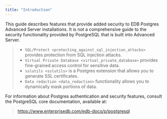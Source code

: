 ```yaml
---
title: "Introduction"
---
```




This guide describes features that provide added security to EDB Postgres Advanced Server installations. It is not a comprehensive guide to the security functionality provided by PostgreSQL that is built into Advanced Server.

> -   `SQL/Protect <protecting_against_sql_injection_attacks>` provides protection from SQL injection attacks.
> -   `Virtual Private Database <virtual_private_database>` provides fine-grained access control for sensitive data.
> -   `sslutils <sslutils>` is a Postgres extension that allows you to generate SSL certificates.
> -   `Data redaction <data_redaction>` functionality allows you to dynamically mask portions of data.

For information about Postgres authentication and security features, consult the PostgreSQL core documentation, available at:

> <https://www.enterprisedb.com/edb-docs/p/postgresql>
